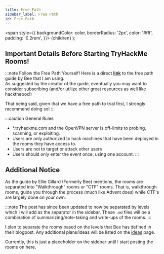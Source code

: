 ```yaml
---
title: Free Path
sidebar_label: Free Path
id: Free_Path
---
```


  <span
    style={{
      backgroundColor: color,
      borderRadius: '2px',
      color: '#fff',
      padding: '0.2rem',
    }}>
    {children}
  </span>
);

## Important Details Before Starting TryHackMe Rooms!

:::note Follow the Free Path Yourself!
Here is a direct [**link**](https://tryhackme.com/resources/blog/free_path) to the free path guide by Bee that I am using.    
As suggested by the creator of the guide, eventually you may want to consider subscribing (and/or utilize other great resources as well like hackthebox!)

That being said, given that we have a free path to trial first, I strongly recommend doing so!
:::

:::caution General Rules
- *.tryhackme.com and the OpenVPN server is off-limits to probing, scanning, or exploiting.
- Users are only authorized to hack machines that have been deployed in the rooms they have access to.
- Users are not to target or attack other users
- Users should only enter the event once, using one account.
:::

## Additional Notice

As the guide by Ellie Gillard (Formerly Bee) mentions, the rooms are separated into "Walkthrough" rooms or "CTF" rooms. That is, walkthrough rooms, guide you through the process (much like Advent does) while CTF's are largely done on your own.

:::note
The post has since been updated to now be separated by levels which I will add as the separator in the sidebar. These `.md` files will be a combination of summarizing/note-taking and write-ups of the rooms.
:::

I plan to separate the rooms based on the levels that Bee has defined in their blogpost. Any additional plans/ideas will be listed on the <a href = "../../toDoList" target="_blank"> ideas</a>
page.

Currently, this is just a placeholder on the sidebar until I start posting the rooms on here.